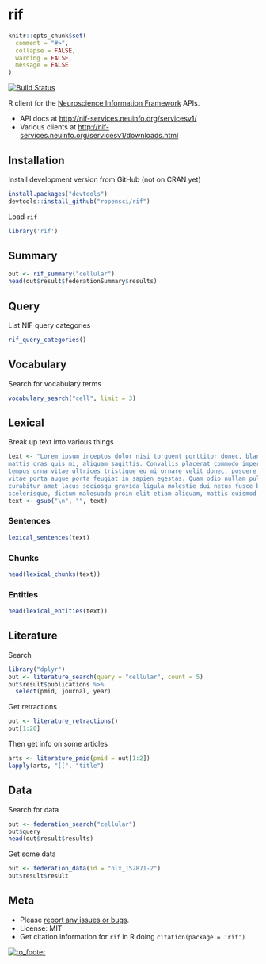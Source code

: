 rif
=========

```r
knitr::opts_chunk$set(
  comment = "#>",
  collapse = FALSE,
  warning = FALSE,
  message = FALSE
)
```

[![Build Status](https://api.travis-ci.org/ropensci/rif.png)](https://travis-ci.org/ropensci/rif)

R client for the [Neuroscience Information Framework](http://www.neuinfo.org/) APIs.

* API docs at [http://nif-services.neuinfo.org/servicesv1/](http://nif-services.neuinfo.org/servicesv1/)
* Various clients at [http://nif-services.neuinfo.org/servicesv1/downloads.html](http://nif-services.neuinfo.org/servicesv1/downloads.html)

## Installation

Install development version from GitHub (not on CRAN yet)

```r
install.packages("devtools")
devtools::install_github("ropensci/rif")
```

Load `rif`

```r
library('rif')
```

## Summary

```r
out <- rif_summary("cellular")
head(out$result$federationSummary$results)
```

## Query

List NIF query categories

```r
rif_query_categories()
```

## Vocabulary

Search for vocabulary terms

```r
vocabulary_search("cell", limit = 3)
```

## Lexical

Break up text into various things

```r
text <- "Lorem ipsum inceptos dolor nisi torquent porttitor donec, blandit scelerisque
mattis cras quis mi, aliquam sagittis. Convallis placerat commodo imperdiet varius nunc
tempus urna vitae ultrices tristique eu mi ornare velit donec, posuere laoreet pretium
vitae porta augue porta feugiat in sapien egestas. Quam odio nullam pulvinar litora
curabitur amet lacus sociosqu gravida ligula molestie dui netus fusce bibendum
scelerisque, dictum malesuada proin elit etiam aliquam, mattis euismod donec nisl facilisis."
text <- gsub("\n", "", text)
```

### Sentences

```r
lexical_sentences(text)
```

### Chunks

```r
head(lexical_chunks(text))
```

### Entities

```r
head(lexical_entities(text))
```

## Literature

Search

```r
library("dplyr")
out <- literature_search(query = "cellular", count = 5)
out$result$publications %>% 
  select(pmid, journal, year)
```

Get retractions

```r
out <- literature_retractions()
out[1:20]
```

Then get info on some articles

```r
arts <- literature_pmid(pmid = out[1:2])
lapply(arts, "[[", "title")
```

## Data

Search for data

```r
out <- federation_search("cellular")
out$query
head(out$result$results)
```

Get some data

```r
out <- federation_data(id = "nlx_152871-2")
out$result$result
```

## Meta

* Please [report any issues or bugs](https://github.com/ropensci/rif/issues).
* License: MIT
* Get citation information for `rif` in R doing `citation(package = 'rif')`

[![ro_footer](http://ropensci.org/public_images/github_footer.png)](http://ropensci.org)
